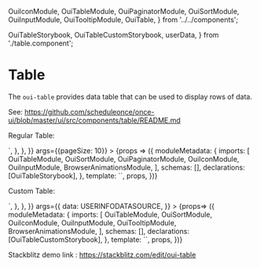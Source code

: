   OuiIconModule,
  OuiTableModule,
  OuiPaginatorModule,
  OuiSortModule,
  OuiInputModule,
  OuiTooltipModule,
  OuiTable,
} from '../../components';

  OuiTableStorybook,
  OuiTableCustomStorybook,
  userData,
} from './table.component';

<Meta title="Table" />

# Table

The `oui-table` provides data table that can be used to display rows of data.

See: https://github.com/scheduleonce/once-ui/blob/master/ui/src/components/table/README.md

Regular Table:

<Canvas>
  <Story
    name="Regular"
    height="700px"
    parameters={{
      docs: {
        source: {
          code: `<oui-table-storybook [pageSize]="pageSize" [users]="data"></oui-table-storybook>`,
        },
      },
    }}
    args={{pageSize: 10}}
  >
    {props => ({
      moduleMetadata: {
        imports: [
          OuiTableModule,
          OuiSortModule,
          OuiPaginatorModule,
          OuiIconModule,
          OuiInputModule,
          BrowserAnimationsModule,
        ],
        schemas: [],
        declarations: [OuiTableStorybook],
      },
      template: `<oui-table-storybook [pageSize]="pageSize"></oui-table-storybook>`,
      props,
    })}
  </Story>
</Canvas>

Custom Table:

<Canvas>
  <Story
    height="700px"
    name="Custom"
    parameters={{
      docs: {
        source: {
          code: `<oui-table-custom-storybook [users]="data"></oui-table-custom-storybook>`,
        },
      },
    }}
    args={{
      data: USERINFODATASOURCE,
    }}
  >
    {props=> ({
      moduleMetadata: {
        imports: [
          OuiTableModule,
          OuiSortModule,
          OuiIconModule,
          OuiInputModule,
          OuiTooltipModule,
          BrowserAnimationsModule,
        ],
        schemas: [],
        declarations: [OuiTableCustomStorybook],
      },
      template: `<oui-table-custom-storybook [users]="data"></oui-table-custom-storybook>`,
      props,
    })}
  </Story>
</Canvas>

Stackblitz demo link : https://stackblitz.com/edit/oui-table

<ArgsTable of={OuiTable} />
